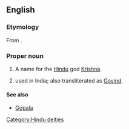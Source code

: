 ==English==
{{wikipedia|Govinda}}

===Etymology===
From {{etyl|sa}} {{term|sc=Deva|गोविन्‍द|tr=Govinda|lang=sa||finder of cows|lang=sa}}.

===Proper noun===
{{en-proper noun}}

# A name for the [[Hindu]] god [[Krishna]].
# {{given name|male|from=Sanskrit}} used in India; also transliterated as [[Govind]].

====See also====
* [[Gopala]]

[[Category:Hindu deities]]
